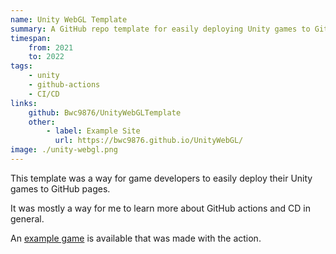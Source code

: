 ```yaml
---
name: Unity WebGL Template
summary: A GitHub repo template for easily deploying Unity games to GitHub pages.
timespan:
    from: 2021
    to: 2022
tags:
    - unity
    - github-actions
    - CI/CD
links:
    github: Bwc9876/UnityWebGLTemplate
    other:
        - label: Example Site
          url: https://bwc9876.github.io/UnityWebGL/
image: ./unity-webgl.png
---
```



This template was a way for game developers to easily deploy their Unity games
to GitHub pages.

It was mostly a way for me to learn more about GitHub actions and CD in general.

An [example game](https://bwc9876.github.io/UnityWebGL/) is
available that was made with the action.
